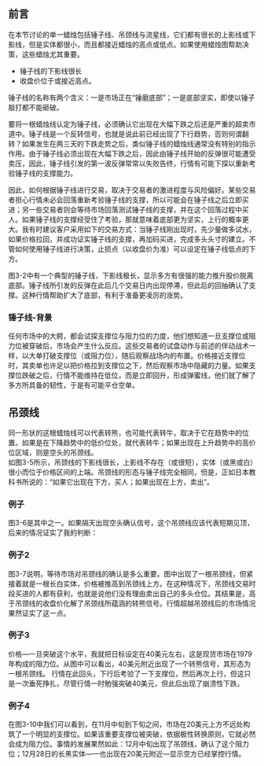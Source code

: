 
## 前言
在本节讨论的单一蜡烛包括锤子线、吊颈线与流星线，它们都有很长的上影线或下影线，但是实体都很小，而且都接近蜡烛的高点或低点。如果使用蜡烛图帮助决策，这些蜡烛尤其重要。

* 锤子线的下影线很长
* 收盘价位于或接近高点。

锤子线的名称有两个含义：一是市场正在“锤磨底部”；一是底部坚实，即使以锤子敲打都不能砸破。

要将一根蜡烛线认定为锤子线，必须确认它出现在大幅下跌之后还是严重的超卖市道中。锤子线是一个反转信号，也就是说此前已经出现了下行趋势，否则何谓翻转？如果发生在两三天的下跌走势之后，类似锤子线的蜡烛线通常没有特别的指示作用。由于锤子线必须出现在大幅下跌之后，因此由锤子线开始的反弹很可能遭受卖压，因此，锤子线引发的第一波反弹常常以失败告终，行情有可能下探以重新考验锤子线的支撑能力。

因此，如何根据锤子线进行交易，取决于交易者的激进程度与风险偏好。某些交易者担心行情未必会回落重新考验锤子线的支撑，所以可能会在锤子线之后立即买进；另一些交易者则会等待市场回落测试锤子线的支撑，并在这个回落过程中买人。如果锤子线的支撑经受住了考验，那就意味着底部更为坚实，上行的概率更大。我有时建议客户采用如下的交易方式：当锤子线刚出现时，先少量做多试水，如果价格拉回，并成功证实锤子线的支撑，再加码买进，完成多头头寸的建立。不管如何使用锤子线进行决策，止损点（以收盘价为准）可以设定在锤子线低点的下方。

图3-2中有一个典型的锤子线，下影线极长，显示多方有很强的能力推升股价脱离底部。锤子线所引发的反弹在此后几个交易日内出现停滞，但此后的回抽确认了支撑。这种行情帮助扩大了底部，有利于准备更凌厉的涨势。<br/>
<ImageRender alt='test1' width='auto' height='auto' path='/蜡烛图新解/5-锤子线1.png' />

### 锤子线-背景
任何市场中的大鳄，都会试探支撑位与阻力位的力度，他们想知道一旦支撑位或阻力位被穿破后，市场会产生什么反应。这些交易者的试盘动作与前述的佯动战术一样，以大单打破支撑位（或阻力位），随后观察战场内的布置。价格接近支撑位时，其卖单也许足以把价格拉到支撑位之下，然后观察市场中隐藏的力量。如果支撑位跌破之后，行情不能维持在低位，而是立即回升，形成弹蜜线，他们就了解了多方所具备的韧性，于是有可能平仓空单。

## 吊颈线
同一形状的这根蜡烛线可以代表转熊，也可能代表转牛，取决于它在趋势中的位置。如果是在下降趋势中的低价位处，就代表转牛；如果出现在上升趋势中的高价位区域，则是空头的吊颈线。<br/>
如图3-5所示，吊颈线的下影线很长，上影线不存在（或很短），实体（或黑或白）很小而位于价格区间的上端。吊颈线的形态与锤子线完全相同，但是，正如日本教科书所说的：“如果它出现在下方，买人；如果出现在上方，卖出”。

### 例子
图3-6是其中之一。如果隔天出现空头确认信号，这个吊颈线应该代表短期见顶，后来的情况证实了我的判断：

<ImageRender alt='test1' width='auto' height='auto' path='/蜡烛图新解/5-吊颈线1.png' />

### 例子2
图3-7说明，等待市场对吊颈线的确认是多么重要。图中出现了一根吊颈线，但紧接着就是一根长白实体，价格被推高到吊颈线上方。在这种情况下，吊颈线交易时段买进的人都有获利，也就是说他们没有理由卖出自己的多头仓位。其结果是，高于吊颈线的收盘价化解了吊颈线所蕴涵的转熊信号。行情超越吊颈线后的市场情况果然证实了这一点。

### 例子3
价格—一旦突破这个水平，我就把日标设定在40美元左右，这是现货市场在1979年构成的阻力位。从图中可以看出，40美元附近出现了一个转熊信号，其形态为一根吊颈线。
行情在此回头，下行后考验了一下支撑位，然后再次上行，但这只是一次垂死挣扎，尽管行情一时勉强突破40美元，但此后出现了崩溃性下跌。<br/>
<ImageRender alt='test1' width='auto' height='auto' path='/蜡烛图新解/5-吊颈线2.png' />

### 例子4
在图3-10中我们可以看到，在11月中旬到下旬之间，市场在20美元上方不远处构筑了一个明显的支撑位。如果该重要支撑位被突破，依据极性转换原则，它就必然会成为阻力位。事情的发展果然如此：12月中旬出现了吊颈线，确认了这个阻力位；12月28日的长黑实体—一也出现在20美元附近—显示空方已经掌控行情。
<ImageRender alt='test1' width='auto' height='auto' path='/蜡烛图新解/5-吊颈线3.png' />
